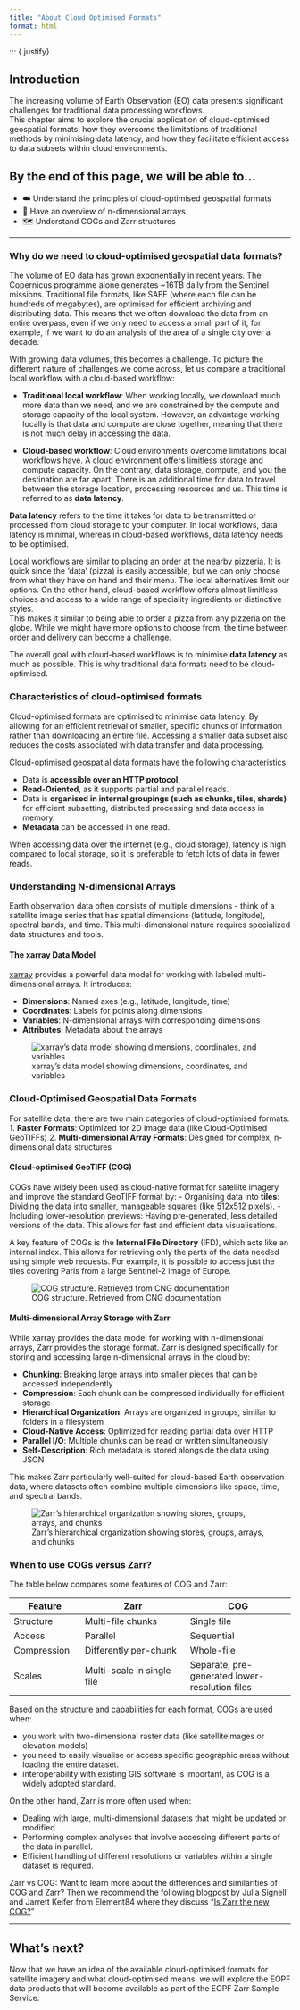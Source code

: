 ```yaml
---
title: "About Cloud Optimised Formats"
format: html
---
```

::: {.justify}

## Introduction<br>

The increasing volume of Earth Observation (EO) data presents significant challenges for traditional data processing workflows.<br>
This chapter aims to explore the crucial application of cloud-optimised geospatial formats, how they overcome the limitations of traditional methods by minimising data latency, and how they facilitate efficient access to data subsets within cloud environments.

## By the end of this page, we will be able to...

- ☁️ Understand the principles of cloud-optimised geospatial formats
- 🧊 Have an overview of n-dimensional arrays
- 🗺️ Understand COGs and Zarr structures

<hr>

### Why do we need to cloud-optimised geospatial data formats?
The volume of EO data has grown exponentially in recent years. The Copernicus programme alone generates ~16TB daily from the Sentinel missions.
Traditional file formats, like SAFE (where each file can be hundreds of megabytes), are optimised for efficient archiving and distributing data. This means that we often download the data from an entire overpass, even if we only need to access a small part of it, for example, if we want to do an analysis of the area of a single city over a decade.  

With growing data volumes, this becomes a challenge. To picture the different nature of challenges we come across, let us compare a traditional local workflow with a cloud-based workflow:

- **Traditional local workflow**: When working locally, we download much more data than we need, and we are constrained by the compute and storage capacity of the local system. However, an advantage working locally is that data and compute are close together, meaning that there is not much delay in accessing the data.

- **Cloud-based workflow**: Cloud environments overcome limitations local workflows have. A cloud environment offers limitless storage and compute capacity. On the contrary, data storage, compute, and you the destination are far apart. There is an additional time for data to travel between the storage location, processing resources and us. This time is referred to as **data latency**.

::: {.callout-note}
**Data latency** refers to the time it takes for data to be transmitted or processed from cloud storage to your computer. In local workflows, data latency is minimal, whereas in cloud-based workflows, data latency needs to be optimised.
:::

Local workflows are similar to placing an order at the nearby pizzeria. It is quick since the 'data' (pizza) is easily accessible, but we can only choose from what they have on hand and their menu. The local alternatives limit our options.
On the other hand, cloud-based workflow offers almost limitless choices and access to a wide range of speciality ingredients or distinctive styles. <br>
This makes it similar to being able to order a pizza from any pizzeria on the globe. While we might have more options to choose from, the time between order and delivery can become a challenge.

The overall goal with cloud-based workflows is to minimise **data latency** as much as possible. This is why traditional data formats need to be cloud-optimised.

### Characteristics of cloud-optimised formats
Cloud-optimised formats are optimised to minimise data latency. By allowing for an efficient retrieval of smaller, specific chunks of information rather than downloading an entire file. Accessing a smaller data subset also reduces the costs associated with data transfer and data processing.

Cloud-optimised geospatial data formats have the following characteristics:

- Data is **accessible over an HTTP protocol**.
- **Read-Oriented**, as it supports partial and parallel reads.
- Data is **organised in internal groupings (such as chunks, tiles, shards)** for efficient subsetting, distributed processing and data access in memory.
- **Metadata** can be accessed in one read.

::: {.callout-note}
When accessing data over the internet (e.g., cloud storage), latency is high compared to local storage, so it is preferable to fetch lots of data in fewer reads.
:::

### Understanding N-dimensional Arrays
Earth observation data often consists of multiple dimensions - think of a satellite image series that has spatial dimensions (latitude, longitude), spectral bands, and time. This multi-dimensional nature requires specialized data structures and tools.

#### The xarray Data Model
[xarray](https://docs.xarray.dev/) provides a powerful data model for working with labeled multi-dimensional arrays. It introduces:

- **Dimensions**: Named axes (e.g., latitude, longitude, time)
- **Coordinates**: Labels for points along dimensions
- **Variables**: N-dimensional arrays with corresponding dimensions
- **Attributes**: Metadata about the arrays

![xarray's data model showing dimensions, coordinates, and variables](img/xarray.png)

### Cloud-Optimised Geospatial Data Formats
For satellite data, there are two main categories of cloud-optimised formats:
1. **Raster Formats**: Optimized for 2D image data (like Cloud-Optimised GeoTIFFs)
2. **Multi-dimensional Array Formats**: Designed for complex, n-dimensional data structures

#### Cloud-optimised GeoTIFF (COG)
COGs have widely been used as cloud-native format for satellite imagery and improve the standard GeoTIFF format by:
- Organising data into **tiles**: Dividing the data into smaller, manageable squares (like 512x512 pixels).
- Including lower-resolution previews: Having pre-generated, less detailed versions of the data. This allows for fast and efficient data visualisations.

A key feature of COGs is the **Internal File Directory** (IFD), which acts like an internal index. This allows for retrieving only the parts of the data needed using simple web requests. For example, it is possible to access just the tiles covering Paris from a large Sentinel-2 image of Europe.

![COG structure. Retrieved from CNG documentation](img/cogtiff.png)

#### Multi-dimensional Array Storage with Zarr
While xarray provides the data model for working with n-dimensional arrays, Zarr provides the storage format. Zarr is designed specifically for storing and accessing large n-dimensional arrays in the cloud by:

- **Chunking**: Breaking large arrays into smaller pieces that can be accessed independently
- **Compression**: Each chunk can be compressed individually for efficient storage
- **Hierarchical Organization**: Arrays are organized in groups, similar to folders in a filesystem
- **Cloud-Native Access**: Optimized for reading partial data over HTTP
- **Parallel I/O**: Multiple chunks can be read or written simultaneously
- **Self-Description**: Rich metadata is stored alongside the data using JSON

This makes Zarr particularly well-suited for cloud-based Earth observation data, where datasets often combine multiple dimensions like space, time, and spectral bands.

![Zarr's hierarchical organization showing stores, groups, arrays, and chunks](img/zarr-terminology-hierarchy.png)


### When to use COGs versus Zarr?
The table below compares some features of COG and Zarr:

| Feature | Zarr | COG |
|------|---------|---------|
| Structure | Multi-file chunks | Single file |
| Access | Parallel | Sequential |
| Compression | Differently per-chunk | Whole-file |
| Scales | Multi-scale in single file | Separate, pre-generated lower-resolution files |

Based on the structure and capabilities for each format, COGs are used when:

- you work with two-dimensional raster data (like satelliteimages or elevation models)
- you need to easily visualise or access specific geographic areas without loading the entire dataset.
- interoperability with existing GIS software is important, as COG is a widely adopted standard.

On the other hand, Zarr is more often used when:

- Dealing with large, multi-dimensional datasets that might be updated or modified.
- Performing complex analyses that involve accessing different parts of the data in parallel.
- Efficient handling of different resolutions or variables within a single dataset is required.

::: {.callout-note}
Zarr vs COG: Want to learn more about the differences and similarities of COG and Zarr? Then we recommend the following blogpost by Julia Signell and Jarrett Keifer from Element84 where they discuss "[Is Zarr the new COG?](https://element84.com/software-engineering/is-zarr-the-new-cog/)"
:::

<hr>

## What's next?
Now that we have an idea of the available cloud-optimised formats for satellite imagery and what cloud-optimised means, we will explore the EOPF data products that will become available as part of the EOPF Zarr Sample Service.